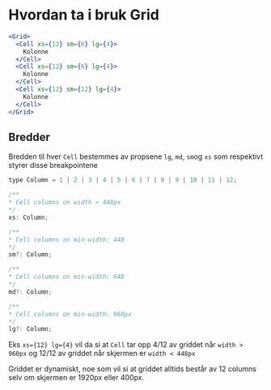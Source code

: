 
<Meta title="ds-react/grid/intro" />

# Hvordan ta i bruk Grid

```jsx
<Grid>
  <Cell xs={12} sm={6} lg={4}>
    Kolonne
  </Cell>
  <Cell xs={12} sm={6} lg={4}>
    Kolonne
  </Cell>
  <Cell xs={12} sm={12} lg={4}>
    Kolonne
  </Cell>
</Grid>
```

## Bredder

Bredden til hver `Cell` bestemmes av propsene `lg`, `md`, `sm`og `xs`
som respektivt styrer disse breakpointene

```jsx
type Column = 1 | 2 | 3 | 4 | 5 | 6 | 7 | 8 | 9 | 10 | 11 | 12;

/**
* Cell columns on width < 448px
*/
xs: Column;

/**
* Cell columns on min-width: 448
*/
sm?: Column;

/**
* Cell columns on min-width: 648
*/
md?: Column;

/**
* Cell columns on min-width: 960px
*/
lg?: Column;
```

Eks `xs={12} lg={4}` vil da si at `Cell` tar opp
4/12 av griddet når `width > 960px` og 12/12 av griddet
når skjermen er `width < 448px`

Griddet er dynamiskt, noe som vil si at griddet alltids består av 12 columns
selv om skjermen er 1920px eller 400px.

